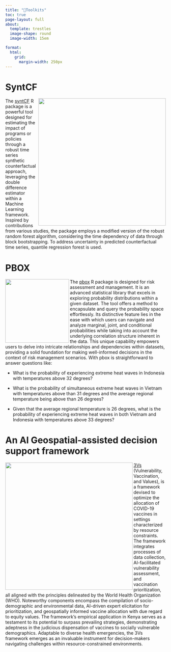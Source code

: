 ```yaml
---
title: "🧰Toolkits"
toc: true
page-layout: full
about: 
  template: trestles
  image-shape: round
  image-width: 15em

format:
  html:
    grid:
      margin-width: 250px
---
```


# SyntCF

<img src="./gallery/logoSCF.png" width="400" align="right"/>

::: justify
The [syntCF](https://github.com/athammad/syntCF) R package is a powerful tool designed for estimating the impact of programs or policies through a robust time series synthetic counterfactual approach, leveraging the double difference estimator within a Machine Learning framework. Inspired by contributions from various studies, the package employs a modified version of the robust random forest algorithm, considering the time dependency of data through block bootstrapping. To address uncertainty in predicted counterfactual time series, quantile regression forest is used.
:::

# PBOX
::: justify
<img src="./gallery/pboxIcon.png" class="padded-image" width="200" align="left"/>

The [pbox](https://github.com/athammad/pbox) R package is designed for risk assessment and management. It is an advanced statistical library that excels in exploring probability distributions within a given dataset. The tool offers a method to encapsulate and query the probability space effortlessly. Its distinctive feature lies in the ease with which users can navigate and analyze marginal, joint, and conditional probabilities while taking into account the underlying correlation structure inherent in the data. This unique capability empowers users to delve into intricate relationships and dependencies within datasets, providing a solid foundation for making well-informed decisions in the context of risk management scenarios. With pbox is straightforward to answer questions like:


-   What is the probability of experiencing extreme heat waves in Indonesia with temperatures above 32 degrees?

-   What is the probability of simultaneous extreme heat waves in Vietnam with temperatures above than 31 degrees and the average regional temperature being above than 26 degrees?

-   Given that the average regional temperature is 26 degrees, what is the probability of experiencing extreme heat waves in both Vietnam and Indonesia with temperatures above 33 degrees?
:::

# An AI Geospatial-assisted decision support framework

<img src="./gallery/3v.PNG" class="padded-image" width="400" align="left"/>

::: justify
[3Vs](https://journals.plos.org/plosone/article?id=10.1371/journal.pone.0275037) (Vulnerability, Vaccination, and Values), is a framework devised to optimize the allocation of COVID-19 vaccines in settings characterized by resource constraints. The framework integrates processes of data collection, AI-facilitated vulnerability assessment, and vaccination prioritization, all aligned with the principles delineated by the World Health Organization (WHO). Noteworthy components encompass the compilation of socio-demographic and environmental data, AI-driven expert elicitation for prioritization, and geospatially informed vaccine allocation with due regard to equity values. The framework's empirical application in Kenya serves as a testament to its potential to surpass prevailing strategies, demonstrating adeptness in the judicious dispensation of vaccines to socially vulnerable demographics. Adaptable to diverse health emergencies, the 3Vs framework emerges as an invaluable instrument for decision-makers navigating challenges within resource-constrained environments.
:::

